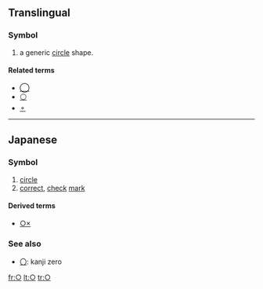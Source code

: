 {{character info|codepoint=25CB|script=Geometric Shapes|name=White Circle|category=-}}
{{also|Appendix:Variations of "o"}}
==Translingual==

===Symbol===
{{infl|mul|symbol}}

# a generic [[circle]] shape.

====Related terms====
* [[◯]]
* [[⚪]]
* [[⚬]]

----

==Japanese==

===Symbol===
{{ja-pos|k<!-- ??? -->|symbol|hira=まる|rom=maru}}

# [[circle]]
# [[correct]], [[check]] [[mark]]

====Derived terms====
* [[○×]]

===See also===
* [[〇]]: kanji zero

[[fr:○]]
[[lt:○]]
[[tr:○]]